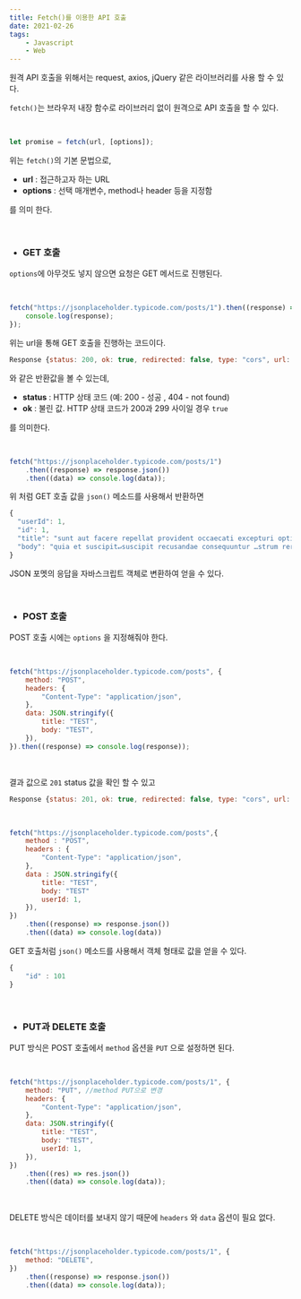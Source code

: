 ```yaml
---
title: Fetch()를 이용한 API 호출
date: 2021-02-26
tags:
    - Javascript
    - Web
---
```


원격 API 호출을 위해서는 request, axios, jQuery 같은 라이브러리를 사용 할 수 있다. <br/>

`fetch()`는 브라우저 내장 함수로 라이브러리 없이 원격으로 API 호출을 할 수 있다.

<br />

```javascript
let promise = fetch(url, [options]);
```

위는 `fetch()`의 기본 문법으로,

-   **url** : 접근하고자 하는 URL
-   **options** : 선택 매개변수, method나 header 등을 지정함

를 의미 한다.

<br />

-   ### GET 호출

`options`에 아무것도 넣지 않으면 요청은 GET 메서드로 진행된다.

<br />

```javascript
fetch("https://jsonplaceholder.typicode.com/posts/1").then((response) => {
	console.log(response);
});
```

위는 url을 통해 GET 호출을 진행하는 코드이다.

```javascript
Response {status: 200, ok: true, redirected: false, type: "cors", url: "https://jsonplaceholder.typicode.com/posts/1", …}
```

와 같은 반환값을 볼 수 있는데,

-   **status** : HTTP 상태 코드 (예: 200 - 성공 , 404 - not found)
-   **ok** : 불린 값. HTTP 상태 코드가 200과 299 사이일 경우 `true`

를 의미한다.

<br />

```javascript
fetch("https://jsonplaceholder.typicode.com/posts/1")
	.then((response) => response.json())
	.then((data) => console.log(data));
```

위 처럼 GET 호출 값을 `json()` 메소드를 사용해서 반환하면

```javascript
{
  "userId": 1,
  "id": 1,
  "title": "sunt aut facere repellat provident occaecati excepturi optio reprehenderit",
  "body": "quia et suscipit↵suscipit recusandae consequuntur …strum rerum est autem sunt rem eveniet architecto"
}
```

JSON 포멧의 응답을 자바스크립트 객체로 변환하여 얻을 수 있다.

<br />

-   ### POST 호출

POST 호출 시에는 `options` 을 지정해줘야 한다.

<br />

```javascript
fetch("https://jsonplaceholder.typicode.com/posts", {
	method: "POST",
	headers: {
		"Content-Type": "application/json",
	},
	data: JSON.stringify({
		title: "TEST",
		body: "TEST",
	}),
}).then((response) => console.log(response));
```

<br />

결과 값으로 `201` status 값을 확인 할 수 있고

```javascript
Response {status: 201, ok: true, redirected: false, type: "cors", url: "https://jsonplaceholder.typicode.com/posts", …}
```

<br />

```javascript
fetch("https://jsonplaceholder.typicode.com/posts",{
    method : "POST",
    headers : {
        "Content-Type": "application/json",
    },
    data : JSON.stringify({
        title: "TEST",
        body: "TEST"
        userId: 1,
    }),
})
    .then((response) => response.json())
	.then((data) => console.log(data))
```

GET 호출처럼 `json()` 메소드를 사용해서 객체 형태로 값을 얻을 수 있다.

```javascript
{
    "id" : 101
}
```

<br />

-   ### PUT과 DELETE 호출

PUT 방식은 POST 호출에서 `method` 옵션을 `PUT` 으로 설정하면 된다.

<br />

```javascript
fetch("https://jsonplaceholder.typicode.com/posts/1", {
	method: "PUT", //method PUT으로 변경
	headers: {
		"Content-Type": "application/json",
	},
	data: JSON.stringify({
		title: "TEST",
		body: "TEST",
		userId: 1,
	}),
})
	.then((res) => res.json())
	.then((data) => console.log(data));
```

<br />

DELETE 방식은 데이터를 보내지 않기 때문에 `headers` 와 `data` 옵션이 필요 없다.

<br />

```javascript
fetch("https://jsonplaceholder.typicode.com/posts/1", {
	method: "DELETE",
})
	.then((response) => response.json())
	.then((data) => console.log(data));
```
